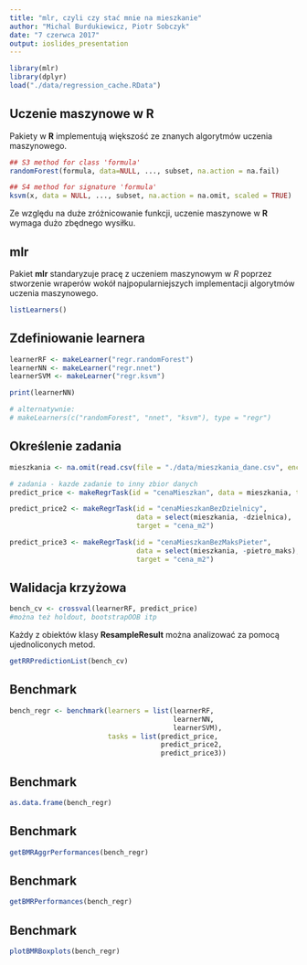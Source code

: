 ```yaml
---
title: "mlr, czyli czy stać mnie na mieszkanie"
author: "Michal Burdukiewicz, Piotr Sobczyk"
date: "7 czerwca 2017"
output: ioslides_presentation
---
```


```r
library(mlr)
library(dplyr)
load("./data/regression_cache.RData")
```

## Uczenie maszynowe w R

Pakiety w **R** implementują większość ze znanych algorytmów uczenia maszynowego.

```r
## S3 method for class 'formula'
randomForest(formula, data=NULL, ..., subset, na.action = na.fail)

## S4 method for signature 'formula'
ksvm(x, data = NULL, ..., subset, na.action = na.omit, scaled = TRUE)
```

Ze względu na duże zróżnicowanie funkcji, uczenie maszynowe w **R** wymaga dużo zbędnego wysiłku.

## mlr

Pakiet **mlr** standaryzuje pracę z uczeniem maszynowym w *R* poprzez stworzenie wraperów wokół najpopularniejszych implementacji algorytmów uczenia maszynowego.

```r
listLearners()
```

## Zdefiniowanie learnera

```r
learnerRF <- makeLearner("regr.randomForest")
learnerNN <- makeLearner("regr.nnet")
learnerSVM <- makeLearner("regr.ksvm")

print(learnerNN)

# alternatywnie:
# makeLearners(c("randomForest", "nnet", "ksvm"), type = "regr")
```

## Określenie zadania

```r
mieszkania <- na.omit(read.csv(file = "./data/mieszkania_dane.csv", encoding = "UTF-8"))

# zadania - kazde zadanie to inny zbior danych
predict_price <- makeRegrTask(id = "cenaMieszkan", data = mieszkania, target = "cena_m2")

predict_price2 <- makeRegrTask(id = "cenaMieszkanBezDzielnicy", 
                               data = select(mieszkania, -dzielnica), 
                               target = "cena_m2")

predict_price3 <- makeRegrTask(id = "cenaMieszkanBezMaksPieter", 
                               data = select(mieszkania, -pietro_maks), 
                               target = "cena_m2")
```

## Walidacja krzyżowa

```r
bench_cv <- crossval(learnerRF, predict_price)
#można też holdout, bootstrapOOB itp
```

Każdy z obiektów klasy **ResampleResult** można analizować za pomocą ujednoliconych metod.

```r
getRRPredictionList(bench_cv)
```

## Benchmark

```r
bench_regr <- benchmark(learners = list(learnerRF,
                                        learnerNN,
                                        learnerSVM),
                        tasks = list(predict_price,
                                     predict_price2,
                                     predict_price3))
```

## Benchmark

```r
as.data.frame(bench_regr)
```


## Benchmark

```r
getBMRAggrPerformances(bench_regr)
```

## Benchmark

```r
getBMRPerformances(bench_regr)
```

## Benchmark

```r
plotBMRBoxplots(bench_regr)
```